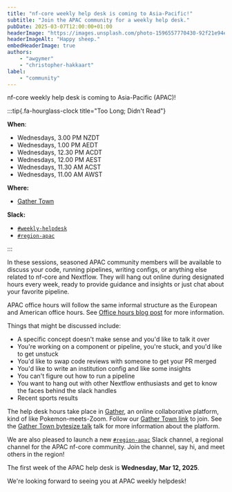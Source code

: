 ```yaml
---
title: "nf-core weekly help desk is coming to Asia-Pacific!"
subtitle: "Join the APAC community for a weekly help desk."
pubDate: 2025-03-07T12:00:00+01:00
headerImage: "https://images.unsplash.com/photo-1596557770430-92f21e94ee47"
headerImageAlt: "Happy sheep."
embedHeaderImage: true
authors:
    - "awgymer"
    - "christopher-hakkaart"
label:
    - "community"
---
```


nf-core weekly help desk is coming to Asia-Pacific (APAC)!

:::tip{.fa-hourglass-clock title="Too Long; Didn't Read"}

**When**:

- Wednesdays, 3.00 PM NZDT
- Wednesdays, 1.00 PM AEDT
- Wednesdays, 12.30 PM ACDT
- Wednesdays, 12.00 PM AEST
- Wednesdays, 11.30 AM ACST
- Wednesdays, 11.00 AM AWST

**Where:**

- [Gather Town](https://app.gather.town/app/b2RCFGS2cIGusuNi/nf-core-office)

**Slack:**

- [`#weekly-helpdesk`](https://nfcore.slack.com/archives/C06KSS9L8M7)
- [`#region-apac`](https://nfcore.slack.com/archives/C08DF6UQZDJ)

:::

In these sessions, seasoned APAC community members will be available to discuss your code, running pipelines, writing configs, or anything else related to nf-core and Nextflow.
They will hang out online during designated hours every week, ready to provide guidance and insights or just chat about your favorite pipeline.

APAC office hours will follow the same informal structure as the European and American office hours. See [Office hours blog post](https://nf-co.re/blog/2024/office_hours) for more information.

Things that might be discussed include:

- A specific concept doesn't make sense and you'd like to talk it over
- You're working on a component or pipeline, you're stuck, and you'd like to get unstuck
- You'd like to swap code reviews with someone to get your PR merged
- You'd like to write an institution config and like some insights
- You can't figure out how to run a pipeline
- You want to hang out with other Nextflow enthusiasts and get to know the faces behind the slack handles
- Recent sports results

The help desk hours take place in [Gather](https://gather.town/), an online collaborative platform, kind of like Pokemon-meets-Zoom.
Follow our [Gather Town link](https://app.gather.town/app/b2RCFGS2cIGusuNi/nf-core-office) to join. See the [Gather Town bytesize talk](/events/2022/bytesize-37-gathertown) talk for more information about the platform.

We are also pleased to launch a new [`#region-apac`](https://nfcore.slack.com/archives/C08DF6UQZDJ) Slack channel, a regional channel for the APAC nf-core community.
Join the channel, say hi, and meet others in the region!

The first week of the APAC help desk is **Wednesday, Mar 12, 2025**.

We're looking forward to seeing you at APAC weekly helpdesk!
